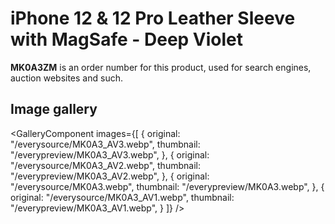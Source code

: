 
# iPhone 12 & 12 Pro Leather Sleeve with MagSafe - Deep Violet

<Callout type='info' emoji='👉🏻'>**MK0A3ZM** is an order number for this product, used for search engines, auction websites and such.</Callout>

## Image gallery

<GalleryComponent
    images={[
      {
        original: "/everysource/MK0A3_AV3.webp",
        thumbnail: "/everypreview/MK0A3_AV3.webp",
      },
      {
        original: "/everysource/MK0A3_AV2.webp",
        thumbnail: "/everypreview/MK0A3_AV2.webp",
      },
      {
        original: "/everysource/MK0A3.webp",
        thumbnail: "/everypreview/MK0A3.webp",
      },
      {
        original: "/everysource/MK0A3_AV1.webp",
        thumbnail: "/everypreview/MK0A3_AV1.webp",
      }
    ]}
  />
